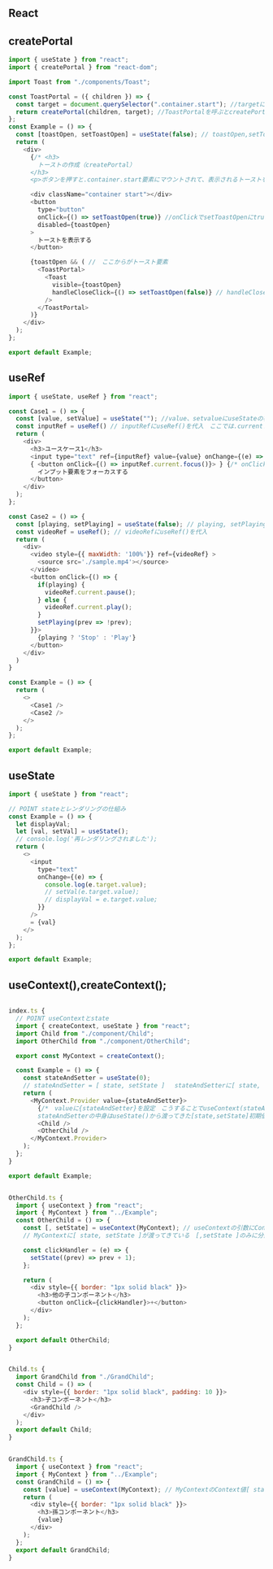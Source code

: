 ## React

## createPortal

```js
import { useState } from "react";
import { createPortal } from "react-dom";

import Toast from "./components/Toast";

const ToastPortal = ({ children }) => {
  const target = document.querySelector(".container.start"); //targetにclassNameのDOMを代入
  return createPortal(children, target); //ToastPortalを呼ぶとcreatePortal
};
const Example = () => {
  const [toastOpen, setToastOpen] = useState(false); // toastOpen,setToastOpenにuseStateの初期値falseを分割代入
  return (
    <div>
      {/* <h3>
        トーストの作成（createPortal）
      </h3>
      <p>ボタンを押すと.container.start要素にマウントされて、表示されるトーストを作成してください。トーストにはToastコンポーネントを使用してください。</p> */}

      <div className="container start"></div>
      <button
        type="button"
        onClick={() => setToastOpen(true)} //onClickでsetToastOpenにtrueを設定
        disabled={toastOpen}
      >
        トーストを表示する
      </button>

      {toastOpen && ( //　ここからがトースト要素
        <ToastPortal>
          <Toast
            visible={toastOpen}
            handleCloseClick={() => setToastOpen(false)} // handleCloseClickでsetToastOpenにfalseを設定
          />
        </ToastPortal>
      )}
    </div>
  );
};

export default Example;
```

## useRef

```js
import { useState, useRef } from "react";

const Case1 = () => {
  const [value, setValue] = useState(""); //value、setvalueにuseStateの初期値から文字列を分割代入
  const inputRef = useRef() // inputRefにuseRef()を代入　ここでは.currentプロパティが渡された引数をinputRefに返している
  return (
    <div>
      <h3>ユースケース1</h3>
      <input type="text" ref={inputRef} value={value} onChange={(e) => setValue(e.target.value)} />
      { <button onClick={() => inputRef.current.focus()}> } {/* onClickでinput.currentにfocusする */}
        インプット要素をフォーカスする
      </button>
    </div>
  );
};

const Case2 = () => {
  const [playing, setPlaying] = useState(false); // playing, setPlayingにuseState(false)を分割代入
  const videoRef = useRef(); // videoRefにuseRef()を代入
  return (
    <div>
      <video style={{ maxWidth: '100%'}} ref={videoRef} >
        <source src='./sample.mp4'></source>
      </video>
      <button onClick={() => {
        if(playing) {
          videoRef.current.pause();
        } else {
          videoRef.current.play();
        }
        setPlaying(prev => !prev);
      }}>
        {playing ? 'Stop' : 'Play'}
      </button>
    </div>
  )
}

const Example = () => {
  return (
    <>
      <Case1 />
      <Case2 />
    </>
  );
};

export default Example;


```

## useState

```js
import { useState } from "react";

// POINT stateとレンダリングの仕組み
const Example = () => {
  let displayVal;
  let [val, setVal] = useState();
  // console.log('再レンダリングされました');
  return (
    <>
      <input
        type="text"
        onChange={(e) => {
          console.log(e.target.value);
          // setVal(e.target.value);
          // displayVal = e.target.value;
        }}
      />
      = {val}
    </>
  );
};

export default Example;
```

## useContext(),createContext();

```js

index.ts {
  // POINT useContextとstate
  import { createContext, useState } from "react";
  import Child from "./component/Child";
  import OtherChild from "./component/OtherChild";

  export const MyContext = createContext();

  const Example = () => {
    const stateAndSetter = useState(0);
    // stateAndSetter = [ state, setState ] 　stateAndSetterに[ state, setState ]が渡る
    return (
      <MyContext.Provider value={stateAndSetter}>
        {/*　valueに{stateAndSetter}を設定　こうすることでuseContext(stateAndSetter)とすることができ、
        stateAndSetterの中身はuseState()から渡ってきた[state,setState]初期値０、となる　*/}
        <Child />
        <OtherChild />
      </MyContext.Provider>
    );
  };
}

export default Example;


OtherChild.ts {
  import { useContext } from "react";
  import { MyContext } from "../Example";
  const OtherChild = () => {
    const [, setState] = useContext(MyContext); // useContextの引数にContextオブジェクトを指定することでContext値を取得
    // MyContextに[ state, setState ]が渡ってきている　[,setState ]のみに分割代入

    const clickHandler = (e) => {
      setState((prev) => prev + 1);
    };

    return (
      <div style={{ border: "1px solid black" }}>
        <h3>他の子コンポーネント</h3>
        <button onClick={clickHandler}>+</button>
      </div>
    );
  };

  export default OtherChild;
}


Child.ts {
  import GrandChild from "./GrandChild";
  const Child = () => (
    <div style={{ border: "1px solid black", padding: 10 }}>
      <h3>子コンポーネント</h3>
      <GrandChild />
    </div>
  );
  export default Child;
}


GrandChild.ts {
  import { useContext } from "react";
  import { MyContext } from "../Example";
  const GrandChild = () => {
    const [value] = useContext(MyContext); // MyContextのContext値[ state, setState ]が渡ってきているので、必要な[ value ]のみに分割代入
    return (
      <div style={{ border: "1px solid black" }}>
        <h3>孫コンポーネント</h3>
        {value}
      </div>
    );
  };
  export default GrandChild;
}


```
